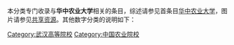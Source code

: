 本分类专门收录与'''华中农业大学'''相关的条目，综述请参见首条目[[华中农业大学|华中农业大学]]，图片请参见[[Commons:Category:华中农业大学|共享资源]]。其他数字分类的说明如下：

[[Category:武汉高等院校|Category:武汉高等院校]]
[[Category:中国农业院校|Category:中国农业院校]]